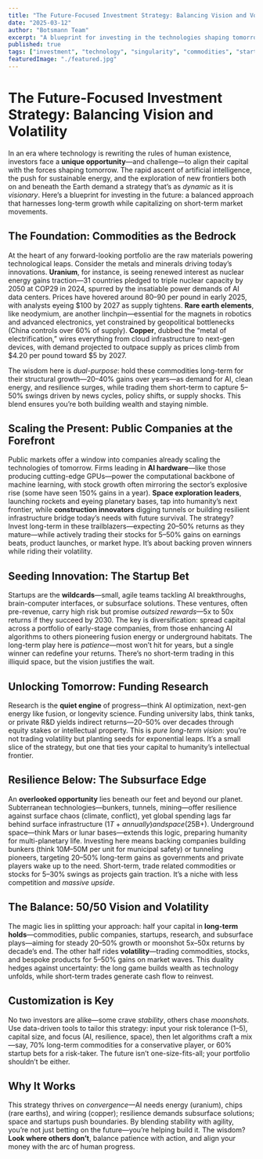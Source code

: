 ```yaml
---
title: "The Future-Focused Investment Strategy: Balancing Vision and Volatility"
date: "2025-03-12"
author: "Botsmann Team"
excerpt: "A blueprint for investing in the technologies shaping tomorrow—balancing long-term growth with short-term market opportunities."
published: true
tags: ["investment", "technology", "singularity", "commodities", "startups"]
featuredImage: "./featured.jpg"
---
```


# The Future-Focused Investment Strategy: Balancing Vision and Volatility

In an era where technology is rewriting the rules of human existence, investors face a **unique opportunity**—and challenge—to align their capital with the forces shaping tomorrow. The rapid ascent of artificial intelligence, the push for sustainable energy, and the exploration of new frontiers both on and beneath the Earth demand a strategy that’s as *dynamic* as it is *visionary*. Here’s a blueprint for investing in the future: a balanced approach that harnesses long-term growth while capitalizing on short-term market movements.

## The Foundation: Commodities as the Bedrock

At the heart of any forward-looking portfolio are the raw materials powering technological leaps. Consider the metals and minerals driving today’s innovations. **Uranium**, for instance, is seeing renewed interest as nuclear energy gains traction—31 countries pledged to triple nuclear capacity by 2050 at COP29 in 2024, spurred by the insatiable power demands of AI data centers. Prices have hovered around $80–$90 per pound in early 2025, with analysts eyeing $100 by 2027 as supply tightens. **Rare earth elements**, like neodymium, are another linchpin—essential for the magnets in robotics and advanced electronics, yet constrained by geopolitical bottlenecks (China controls over 60% of supply). **Copper**, dubbed the “metal of electrification,” wires everything from cloud infrastructure to next-gen devices, with demand projected to outpace supply as prices climb from $4.20 per pound toward $5 by 2027.

The wisdom here is *dual-purpose*: hold these commodities long-term for their structural growth—20–40% gains over years—as demand for AI, clean energy, and resilience surges, while trading them short-term to capture 5–50% swings driven by news cycles, policy shifts, or supply shocks. This blend ensures you’re both building wealth and staying nimble.

## Scaling the Present: Public Companies at the Forefront

Public markets offer a window into companies already scaling the technologies of tomorrow. Firms leading in **AI hardware**—like those producing cutting-edge GPUs—power the computational backbone of machine learning, with stock growth often mirroring the sector’s explosive rise (some have seen 150% gains in a year). **Space exploration leaders**, launching rockets and eyeing planetary bases, tap into humanity’s next frontier, while **construction innovators** digging tunnels or building resilient infrastructure bridge today’s needs with future survival. The strategy? Invest long-term in these trailblazers—expecting 20–50% returns as they mature—while actively trading their stocks for 5–50% gains on earnings beats, product launches, or market hype. It’s about backing proven winners while riding their volatility.

## Seeding Innovation: The Startup Bet

Startups are the **wildcards**—small, agile teams tackling AI breakthroughs, brain-computer interfaces, or subsurface solutions. These ventures, often pre-revenue, carry high risk but promise *outsized rewards*—5x to 50x returns if they succeed by 2030. The key is diversification: spread capital across a portfolio of early-stage companies, from those enhancing AI algorithms to others pioneering fusion energy or underground habitats. The long-term play here is *patience*—most won’t hit for years, but a single winner can redefine your returns. There’s no short-term trading in this illiquid space, but the vision justifies the wait.

## Unlocking Tomorrow: Funding Research

Research is the **quiet engine** of progress—think AI optimization, next-gen energy like fusion, or longevity science. Funding university labs, think tanks, or private R&D yields indirect returns—20–50% over decades through equity stakes or intellectual property. This is *pure long-term vision*: you’re not trading volatility but planting seeds for exponential leaps. It’s a small slice of the strategy, but one that ties your capital to humanity’s intellectual frontier.

## Resilience Below: The Subsurface Edge

An **overlooked opportunity** lies beneath our feet and beyond our planet. Subterranean technologies—bunkers, tunnels, mining—offer resilience against surface chaos (climate, conflict), yet global spending lags far behind surface infrastructure ($1T+ annually) and space ($25B+). Underground space—think Mars or lunar bases—extends this logic, preparing humanity for multi-planetary life. Investing here means backing companies building bunkers (think $10M–$50M per unit for municipal safety) or tunneling pioneers, targeting 20–50% long-term gains as governments and private players wake up to the need. Short-term, trade related commodities or stocks for 5–30% swings as projects gain traction. It’s a niche with less competition and *massive upside*.

## The Balance: 50/50 Vision and Volatility

The magic lies in splitting your approach: half your capital in **long-term holds**—commodities, public companies, startups, research, and subsurface plays—aiming for steady 20–50% growth or moonshot 5x–50x returns by decade’s end. The other half rides **volatility**—trading commodities, stocks, and bespoke products for 5–50% gains on market waves. This duality hedges against uncertainty: the long game builds wealth as technology unfolds, while short-term trades generate cash flow to reinvest.

## Customization is Key

No two investors are alike—some crave *stability*, others chase *moonshots*. Use data-driven tools to tailor this strategy: input your risk tolerance (1–5), capital size, and focus (AI, resilience, space), then let algorithms craft a mix—say, 70% long-term commodities for a conservative player, or 60% startup bets for a risk-taker. The future isn’t one-size-fits-all; your portfolio shouldn’t be either.

## Why It Works

This strategy thrives on *convergence*—AI needs energy (uranium), chips (rare earths), and wiring (copper); resilience demands subsurface solutions; space and startups push boundaries. By blending stability with agility, you’re not just betting on the future—you’re helping build it. The wisdom? **Look where others don’t**, balance patience with action, and align your money with the arc of human progress.